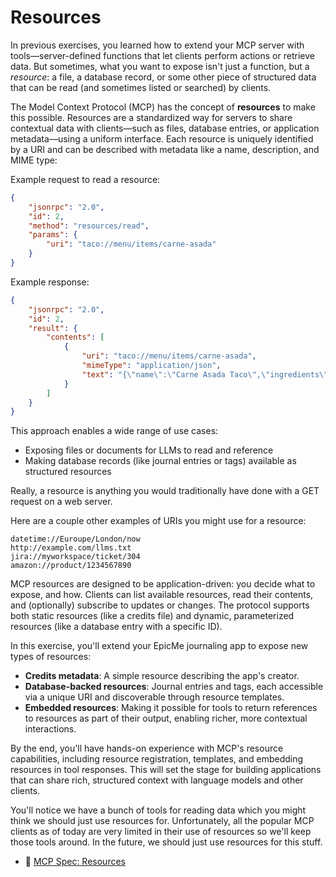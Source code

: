 # Resources

In previous exercises, you learned how to extend your MCP server with
tools—server-defined functions that let clients perform actions or retrieve
data. But sometimes, what you want to expose isn't just a function, but a
_resource_: a file, a database record, or some other piece of structured data
that can be read (and sometimes listed or searched) by clients.

The Model Context Protocol (MCP) has the concept of **resources** to make this
possible. Resources are a standardized way for servers to share contextual data
with clients—such as files, database entries, or application metadata—using a
uniform interface. Each resource is uniquely identified by a URI and can be
described with metadata like a name, description, and MIME type:

Example request to read a resource:

```json
{
	"jsonrpc": "2.0",
	"id": 2,
	"method": "resources/read",
	"params": {
		"uri": "taco://menu/items/carne-asada"
	}
}
```

Example response:

```json
{
	"jsonrpc": "2.0",
	"id": 2,
	"result": {
		"contents": [
			{
				"uri": "taco://menu/items/carne-asada",
				"mimeType": "application/json",
				"text": "{\"name\":\"Carne Asada Taco\",\"ingredients\":[\"steak\",\"tortilla\",\"onion\",\"cilantro\"],\"instructions\":\"Grill the steak, chop into small pieces, serve on warm tortillas\"}"
			}
		]
	}
}
```

This approach enables a wide range of use cases:

- Exposing files or documents for LLMs to read and reference
- Making database records (like journal entries or tags) available as structured
  resources

<callout-success>
	Really, a resource is anything you would traditionally have done with a GET
	request on a web server.
</callout-success>

Here are a couple other examples of URIs you might use for a resource:

```
datetime://Euroupe/London/now
http://example.com/llms.txt
jira://myworkspace/ticket/304
amazon://product/1234567890
```

MCP resources are designed to be application-driven: you decide what to expose,
and how. Clients can list available resources, read their contents, and
(optionally) subscribe to updates or changes. The protocol supports both static
resources (like a credits file) and dynamic, parameterized resources (like a
database entry with a specific ID).

In this exercise, you'll extend your EpicMe journaling app to expose new types
of resources:

- **Credits metadata**: A simple resource describing the app's creator.
- **Database-backed resources**: Journal entries and tags, each accessible via a
  unique URI and discoverable through resource templates.
- **Embedded resources**: Making it possible for tools to return references to
  resources as part of their output, enabling richer, more contextual
  interactions.

By the end, you'll have hands-on experience with MCP's resource capabilities,
including resource registration, templates, and embedding resources in tool
responses. This will set the stage for building applications that can share
rich, structured context with language models and other clients.

<callout-warning>
	You'll notice we have a bunch of tools for reading data which you might think
	we should just use resources for. Unfortunately, all the popular MCP clients
	as of today are very limited in their use of resources so we'll keep those
	tools around. In the future, we should just use resources for this stuff.
</callout-warning>

- 📜
  [MCP Spec: Resources](https://modelcontextprotocol.io/specification/2025-03-26/server/resources)
